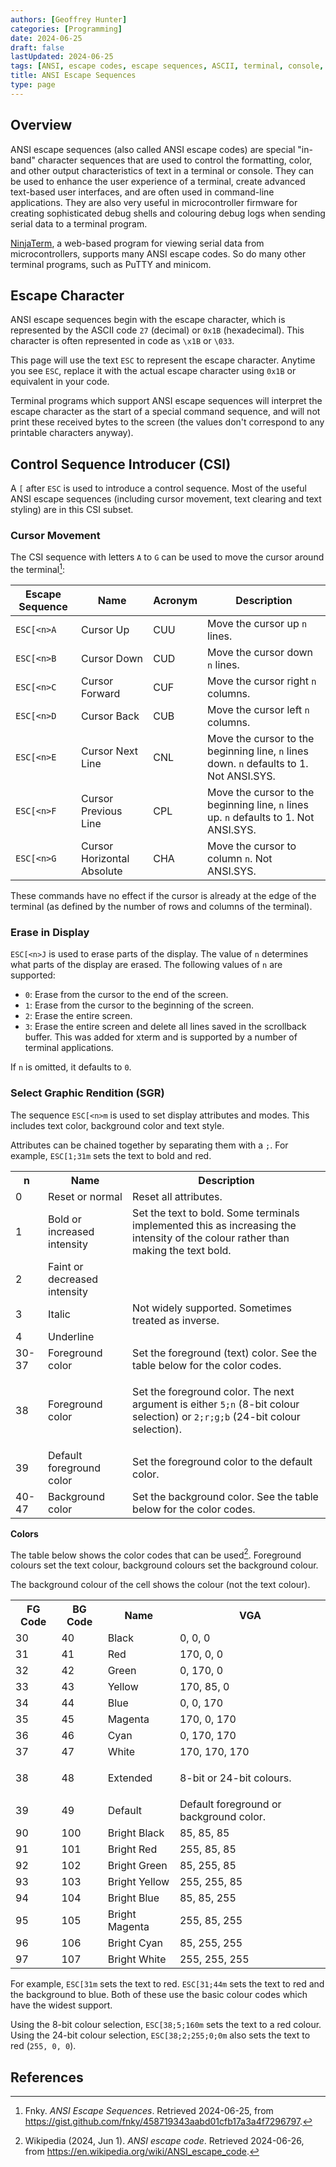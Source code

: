 ```yaml
---
authors: [Geoffrey Hunter]
categories: [Programming]
date: 2024-06-25
draft: false
lastUpdated: 2024-06-25
tags: [ANSI, escape codes, escape sequences, ASCII, terminal, console, color, text, formatting]
title: ANSI Escape Sequences
type: page
---
```



## Overview

ANSI escape sequences (also called ANSI escape codes) are special "in-band" character sequences that are used to control the formatting, color, and other output characteristics of text in a terminal or console. They can be used to enhance the user experience of a terminal, create advanced text-based user interfaces, and are often used in command-line applications. They are also very useful in microcontroller firmware for creating sophisticated debug shells and colouring debug logs when sending serial data to a terminal program.

[NinjaTerm](https://ninjaterm.mbedded.ninja/), a web-based program for viewing serial data from microcontrollers, supports many ANSI escape codes. So do many other terminal programs, such as PuTTY and minicom.

## Escape Character

ANSI escape sequences begin with the escape character, which is represented by the ASCII code `27` (decimal) or `0x1B` (hexadecimal). This character is often represented in code as `\x1B` or `\033`.

This page will use the text `ESC` to represent the escape character. Anytime you see `ESC`, replace it with the actual escape character using `0x1B` or equivalent in your code.

Terminal programs which support ANSI escape sequences will interpret the escape character as the start of a special command sequence, and will not print these received bytes to the screen (the values don't correspond to any printable characters anyway).

## Control Sequence Introducer (CSI)

A `[` after `ESC` is used to introduce a control sequence. Most of the useful ANSI escape sequences (including cursor movement, text clearing and text styling) are in this CSI subset.

### Cursor Movement

The CSI sequence with letters `A` to `G` can be used to move the cursor around the terminal[^fnky-ansi]:

| Escape Sequence | Name | Acronym | Description |
| --- | --- | --- | --- |
| `ESC[<n>A` | Cursor Up | CUU | Move the cursor up `n` lines. |
| `ESC[<n>B` | Cursor Down | CUD | Move the cursor down `n` lines. |
| `ESC[<n>C` | Cursor Forward | CUF | Move the cursor right `n` columns. |
| `ESC[<n>D` | Cursor Back | CUB | Move the cursor left `n` columns. |
| `ESC[<n>E` | Cursor Next Line | CNL | Move the cursor to the beginning line, `n` lines down. `n` defaults to 1. Not ANSI.SYS. |
| `ESC[<n>F` | Cursor Previous Line | CPL | Move the cursor to the beginning line, `n` lines up. `n` defaults to 1. Not ANSI.SYS. |
| `ESC[<n>G` | Cursor Horizontal Absolute | CHA | Move the cursor to column `n`. Not ANSI.SYS. |

These commands have no effect if the cursor is already at the edge of the terminal (as defined by the number of rows and columns of the terminal).

### Erase in Display

`ESC[<n>J` is used to erase parts of the display. The value of `n` determines what parts of the display are erased. The following values of `n` are supported:

* `0`: Erase from the cursor to the end of the screen.
* `1`: Erase from the cursor to the beginning of the screen.
* `2`: Erase the entire screen.
* `3`: Erase the entire screen and delete all lines saved in the scrollback buffer. This was added for xterm and is supported by a number of terminal applications.

If `n` is omitted, it defaults to `0`.

### Select Graphic Rendition (SGR)

The sequence `ESC[<n>m` is used to set display attributes and modes. This includes text color, background color and text style.

Attributes can be chained together by separating them with a `;`. For example, `ESC[1;31m` sets the text to bold and red.

<table>
  <tr>
    <th>n</th>
    <th>Name</th>
    <th>Description</th>
  </tr>
  <tr>
    <td>0</td>
    <td>Reset or normal</td>
    <td>Reset all attributes.</td>
  </tr>
  <tr>
    <td>1</td>
    <td>Bold or increased intensity</td>
    <td>Set the text to bold. Some terminals implemented this as increasing the intensity of the colour rather than making the text bold.</td>
  </tr>
  <tr>
    <td>2</td>
    <td>Faint or decreased intensity</td>
    <td></td>
  </tr>
  <tr>
    <td>3</td>
    <td>Italic</td>
    <td>Not widely supported. Sometimes treated as inverse.</td>
  </tr>
  <tr>
    <td>4</td>
    <td>Underline</td>
    <td></td>
  </tr>
  <tr>
    <td>30-37</td>
    <td>Foreground color</td>
    <td>Set the foreground (text) color. See the table below for the color codes.</td>
  </tr>
  <tr>
    <td>38</td>
    <td>Foreground color</td>
    <td>
    
Set the foreground color. The next argument is either `5;n` (8-bit colour selection) or `2;r;g;b` (24-bit colour selection).
</td>
  </tr>
  <tr>
    <td>39</td>
    <td>Default foreground color</td>
    <td>Set the foreground color to the default color.</td>
  </tr>
  <tr>
    <td>40-47</td>
    <td>Background color</td>
    <td>Set the background color. See the table below for the color codes.</td>
  </tr>
</table>

**Colors**

The table below shows the color codes that can be used[^wikipedia-ansi-escape-code]. Foreground colours set the text colour, background colours set the background colour.

The background colour of the cell shows the colour (not the text colour).

<table>
<tbody>
  <tr>
    <th>FG Code</th>
    <th>BG Code</th>
    <th>Name</th>
    <th style={{ width: '130px' }}>VGA</th>
  </tr>
  <tr>
    <td>30</td>
    <td>40</td>
    <td>Black</td>
    <td style={{ backgroundColor: 'rgb(0, 0, 0)', color: 'white' }}>0, 0, 0</td>
  </tr>
  <tr>
    <td>31</td>
    <td>41</td>
    <td>Red</td>
    <td style={{ backgroundColor: 'rgb(170, 0, 0)', color: 'white' }}>170, 0, 0</td>
  </tr>
  <tr>
    <td>32</td>
    <td>42</td>
    <td>Green</td>
    <td style={{ backgroundColor: 'rgb(0, 170, 0)', color: 'white' }}>0, 170, 0</td>
  </tr>
  <tr>
    <td>33</td>
    <td>43</td>
    <td>Yellow</td>
    <td style={{ backgroundColor: 'rgb(170, 85, 0)', color: 'white' }}>170, 85, 0</td>
  </tr>
  <tr>
    <td>34</td>
    <td>44</td>
    <td>Blue</td>
    <td style={{ backgroundColor: 'rgb(0, 0, 170)', color: 'white' }}>0, 0, 170</td>
  </tr>
  <tr>
    <td>35</td>
    <td>45</td>
    <td>Magenta</td>
    <td style={{ backgroundColor: 'rgb(170, 0, 170)', color: 'white' }}>170, 0, 170</td>
  </tr>
  <tr>
    <td>36</td>
    <td>46</td>
    <td>Cyan</td>
    <td style={{ backgroundColor: 'rgb(0, 170, 170)', color: 'white' }}>0, 170, 170</td>
  </tr>
  <tr>
    <td>37</td>
    <td>47</td>
    <td>White</td>
    <td style={{ backgroundColor: 'rgb(170, 170, 170)', color: 'white' }}>170, 170, 170</td>
  </tr>
  <tr>
    <td>38</td>
    <td>48</td>
    <td>Extended</td>
    <td>
    
8-bit or 24-bit colours.
    </td>
  </tr>
  <tr>
    <td>39</td>
    <td>49</td>
    <td>Default</td>
    <td>Default foreground or background color.</td>
  </tr>
  <tr>
    <td>90</td>
    <td>100</td>
    <td>Bright Black</td>
    <td style={{ backgroundColor: 'rgb(85, 85, 85)', color: 'white' }}>85, 85, 85</td>
  </tr>
  <tr>
    <td>91</td>
    <td>101</td>
    <td>Bright Red</td>
    <td style={{ backgroundColor: 'rgb(255, 85, 85)', color: 'white' }}>255, 85, 85</td>
  </tr>
  <tr>
    <td>92</td>
    <td>102</td>
    <td>Bright Green</td>
    <td style={{ backgroundColor: 'rgb(85, 255, 85)', color: 'black' }}>85, 255, 85</td>
  </tr>
  <tr>
    <td>93</td>
    <td>103</td>
    <td>Bright Yellow</td>
    <td style={{ backgroundColor: 'rgb(255, 255, 85)', color: 'black' }}>255, 255, 85</td>
  </tr>
  <tr>
    <td>94</td>
    <td>104</td>
    <td>Bright Blue</td>
    <td style={{ backgroundColor: 'rgb(85, 85, 255)', color: 'white' }}>85, 85, 255</td>
  </tr>
  <tr>
    <td>95</td>
    <td>105</td>
    <td>Bright Magenta</td>
    <td style={{ backgroundColor: 'rgb(255, 85, 255)', color: 'white' }}>255, 85, 255</td>
  </tr>
  <tr>
    <td>96</td>
    <td>106</td>
    <td>Bright Cyan</td>
    <td style={{ backgroundColor: 'rgb(85, 255, 255)', color: 'black' }}>85, 255, 255</td>
  </tr>
  <tr>
    <td>97</td>
    <td>107</td>
    <td>Bright White</td>
    <td style={{ backgroundColor: 'rgb(255, 255, 255)', color: 'black' }}>255, 255, 255</td>
  </tr>
  </tbody>
</table>

For example, `ESC[31m` sets the text to red. `ESC[31;44m` sets the text to red and the background to blue. Both of these use the basic colour codes which have the widest support.

Using the 8-bit colour selection, `ESC[38;5;160m` sets the text to a red colour. Using the 24-bit colour selection, `ESC[38;2;255;0;0m` also sets the text to red (`255, 0, 0`).

## References

[^fnky-ansi]: Fnky. _ANSI Escape Sequences_. Retrieved 2024-06-25, from https://gist.github.com/fnky/458719343aabd01cfb17a3a4f7296797.
[^wikipedia-ansi-escape-code]: Wikipedia (2024, Jun 1). _ANSI escape code_. Retrieved 2024-06-26, from https://en.wikipedia.org/wiki/ANSI_escape_code.
